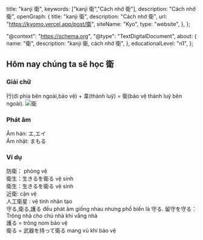 
  title: "kanji 衛",
  keywords: ["kanji 衛","Cách nhớ 衛"],
  description: "Cách nhớ 衛",
  openGraph: {
    title: "kanji 衛",
    description: "Cách nhớ 衛",
    url: "https://kyomo.vercel.app/post/衛",
    siteName: "Kyo",
    type: "website",
  },
};

  "@context": "https://schema.org",
  "@type": "TextDigitalDocument",
  about: {
    name: "衛",
    description: "kanji 衛, cách nhớ 衛",
  },
  educationalLevel: "n1",
};

##  Hôm nay chúng ta sẽ học 衛
### Giải chữ
行(đi phía bên ngoài,bảo vệ) + 韋(thành luỹ) = 衛(bảo vệ thành luỹ bên ngoài).
<Image src={photo_26} alt="衛"/>
### Phát âm
Âm hán: エ,エイ   
Âm nhật: まもる
### Ví dụ
防衛： phòng vệ   
衛生：生きるを衛る vệ sinh   
衛生：生きるを衛る vệ sinh   
近衛: cận vệ   
人工衛星 : vệ tinh nhân tạo   
守る,衛る,護る đều phát âm giống nhau nhưng phổ biến là 守る.
留守を守る： Trông nhà cho chủ nhà khi vắng nhà   
護る = trông nom bảo vệ   
衛る = 武器を持って衛る mang vũ khí bảo vệ   